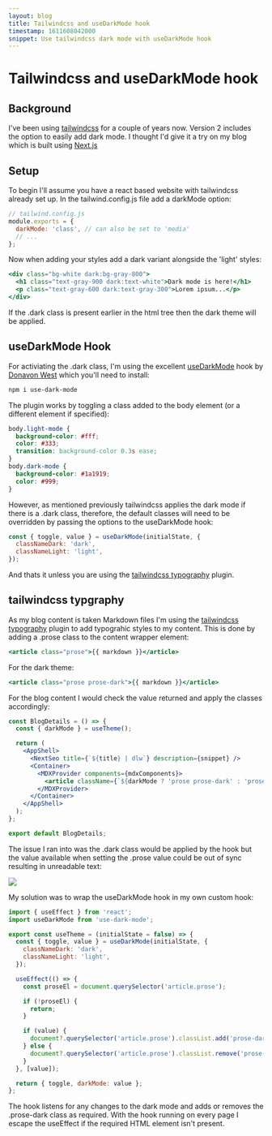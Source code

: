 ```yaml
---
layout: blog
title: Tailwindcss and useDarkMode hook
timestamp: 1611608042000
snippet: Use tailwindcss dark mode with useDarkMode hook
---
```



# Tailwindcss and useDarkMode hook

## Background

I've been using [tailwindcss](https://tailwindcss.com/) for a couple of years now. Version 2 includes the option to easily add dark mode. I thought I'd give it a try on my blog which is built using [Next.js](https://nextjs.org/)

## Setup

To begin I'll assume you have a react based website with tailwindcss already set up. In the tailwind.config.js file add a darkMode option:

```jsx
// tailwind.config.js
module.exports = {
  darkMode: 'class', // can also be set to 'media'
  // ...
};
```

Now when adding your styles add a dark variant alongside the 'light' styles:

```jsx
<div class="bg-white dark:bg-gray-800">
  <h1 class="text-gray-900 dark:text-white">Dark mode is here!</h1>
  <p class="text-gray-600 dark:text-gray-300">Lorem ipsum...</p>
</div>
```

If the .dark class is present earlier in the html tree then the dark theme will be applied.

## useDarkMode Hook

For activiating the .dark class, I'm using the excellent [useDarkMode](https://github.com/donavon/use-dark-mode) hook by [Donavon West](https://github.com/donavon) which you'll need to install:

```bash
npm i use-dark-mode
```

The plugin works by toggling a class added to the body element (or a different element if specified):

```css
body.light-mode {
  background-color: #fff;
  color: #333;
  transition: background-color 0.3s ease;
}
body.dark-mode {
  background-color: #1a1919;
  color: #999;
}
```

However, as mentioned previously tailwindcss applies the dark mode if there is a .dark class, therefore, the default classes will need to be overridden by passing the options to the useDarkMode hook:

```jsx
const { toggle, value } = useDarkMode(initialState, {
  classNameDark: 'dark',
  classNameLight: 'light',
});
```

And thats it unless you are using the [tailwindcss typography](https://github.com/tailwindlabs/tailwindcss-typography) plugin.

## tailwindcss typgraphy

As my blog content is taken Markdown files I'm using the [tailwindcss typography](https://github.com/tailwindlabs/tailwindcss-typography) plugin to add typograhic styles to my content. This is done by adding a .prose class to the content wrapper element:

```jsx
<article class="prose">{{ markdown }}</article>
```

For the dark theme:

```jsx
<article class="prose prose-dark">{{ markdown }}</article>
```

For the blog content I would check the value returned and apply the classes accordingly:

```jsx
const BlogDetails = () => {
  const { darkMode } = useTheme();

  return (
    <AppShell>
      <NextSeo title={`${title} | dlw`} description={snippet} />
      <Container>
        <MDXProvider components={mdxComponents}>
          <article className={`${darkMode ? 'prose prose-dark' : 'prose'}`}>{children}</article>
        </MDXProvider>
      </Container>
    </AppShell>
  );
};

export default BlogDetails;
```

The issue I ran into was the .dark class would be applied by the hook but the value available when setting the .prose value could be out of sync resulting in unreadable text:

<Image src="/images/blog/tailwindcss-dark-mode-issue.png" width="{640}" height="{300}" />

My solution was to wrap the useDarkMode hook in my own custom hook:

```jsx
import { useEffect } from 'react';
import useDarkMode from 'use-dark-mode';

export const useTheme = (initialState = false) => {
  const { toggle, value } = useDarkMode(initialState, {
    classNameDark: 'dark',
    classNameLight: 'light',
  });

  useEffect(() => {
    const proseEl = document.querySelector('article.prose');

    if (!proseEl) {
      return;
    }

    if (value) {
      document?.querySelector('article.prose').classList.add('prose-dark');
    } else {
      document?.querySelector('article.prose').classList.remove('prose-dark');
    }
  }, [value]);

  return { toggle, darkMode: value };
};
```

The hook listens for any changes to the dark mode and adds or removes the .prose-dark class as required. With the hook running on every page I escape the useEffect if the required HTML element isn't present.
